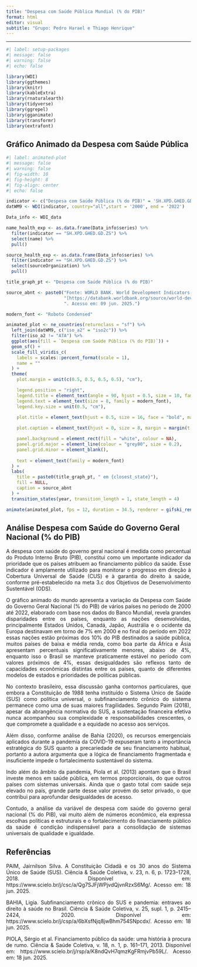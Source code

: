 ---
title: "Despesa com Saúde Pública Mundial (% do PIB)"
format: html
editor: visual
subtitle: "Grupo: Pedro Harael e Thiago Henrique"
---

<style>
  p {
    text-align: justify;
  }
</style>
---

```{r}
#| label: setup-packages
#| message: false
#| warning: false
#| echo: false

library(WDI)
library(ggthemes)
library(knitr)
library(kableExtra)
library(rnaturalearth)
library(tidyverse)
library(ggrepel)
library(gganimate)
library(transformr)
library(extrafont)
```

## Gráfico Animado da Despesa com Saúde Pública

```{r}
#| label: animated-plot
#| message: false
#| warning: false
#| fig-width: 10
#| fig-height: 8
#| fig-align: center
#| echo: false

indicator <- c("Despesa com Saúde Pública (% do PIB)" = 'SH.XPD.GHED.GD.ZS')
datWM9 <- WDI(indicator, country="all",start = '2000', end = '2022') 

Data_info <- WDI_data 

name_health_exp <- as.data.frame(Data_info$series) %>%
  filter(indicator == "SH.XPD.GHED.GD.ZS") %>%
  select(name) %>%
  pull() 

source_health_exp <- as.data.frame(Data_info$series) %>%
  filter(indicator == "SH.XPD.GHED.GD.ZS") %>%
  select(sourceOrganization) %>%
  pull()

title_graph_pt <- "Despesa com Saúde Pública (% do PIB)"

source_abnt <- paste0("Fonte: WORLD BANK. World Development Indicators. Disponível em: ", 
                      "[https://databank.worldbank.org/source/world-development-indicators](https://databank.worldbank.org/source/world-development-indicators)", 
                      ". Acesso em: 09 jun. 2025.") 

modern_font <- "Roboto Condensed" 

animated_plot <- ne_countries(returnclass = "sf") %>%
  left_join(datWM9, c("iso_a2" = "iso2c")) %>%
  filter(iso_a2 != "ATA") %>% 
  ggplot(aes(fill = `Despesa com Saúde Pública (% do PIB)`)) + 
  geom_sf() +
  scale_fill_viridis_c(
    labels = scales::percent_format(scale = 1), 
    name = "" 
  ) + 
  theme(
    plot.margin = unit(c(0.5, 0.5, 0.5, 0.5), "cm"), 

    legend.position = "right", 
    legend.title = element_text(angle = 90, hjust = 0.5, size = 10, family = modern_font), 
    legend.text = element_text(size = 8, family = modern_font), 
    legend.key.size = unit(0.5, "cm"), 

    plot.title = element_text(hjust = 0.5, size = 16, face = "bold", margin = margin(b = 10), family = modern_font), 
    
    plot.caption = element_text(hjust = 0, size = 8, margin = margin(t = 10), family = modern_font), 

    panel.background = element_rect(fill = "white", colour = NA), 
    panel.grid.major = element_line(colour = "grey80", size = 0.2), 
    panel.grid.minor = element_blank(),
    
    text = element_text(family = modern_font) 
  ) +
  labs(
    title = paste0(title_graph_pt, " em {closest_state}"), 
    fill = NULL, 
    caption = source_abnt 
  ) +
  transition_states(year, transition_length = 1, state_length = 4) 

animate(animated_plot, fps = 12, duration = 34.5, renderer = gifski_renderer())
```

## Análise Despesa com Saúde do Governo Geral Nacional (% do PIB)

A despesa com saúde do governo geral nacional é medida como percentual do Produto Interno Bruto (PIB), constitui como um importante indicador da prioridade que os países atribuem ao financiamento público da saúde. Esse indicador é amplamente utilizado para monitorar o progresso em direção à Cobertura Universal de Saúde (CUS) e à garantia do direito à saúde, conforme pré-estabelecido na meta 3.c dos Objetivos de Desenvolvimento Sustentável (ODS).

O gráfico animado do mundo apresenta a variação da Despesa com Saúde do Governo Geral Nacional (% do PIB) de vários países no período de 2000 até 2022, elaborado com base nos dados do Banco Mundial, revela grandes disparidades entre os países, enquanto as nações desenvolvidas, principalmente Estados Unidos, Canadá, Japão, Austrália e o ocidente da Europa destinavam em torno de 7% em 2000 e no final do período em 2022 essas nações estão próximas dos 10% do PIB destinados a saúde pública, muitos países de baixa e média renda, como boa parte da África e Ásia apresentam percentuais significativamente menores, abaixo de 4%, enquanto isso o Brasil se manteve praticamente estável no período com valores próximos de 4%, essas desigualdades são reflexos tanto de capacidades econômicas distintas entre os países, quanto de diferentes modelos de estados e prioridades de políticas públicas.

No contexto brasileiro, essa discussão ganha contornos particulares, que embora a Constituição de 1988 tenha instituído o Sistema Único de Saúde (SUS) como política universal, o subfinanciamento crônico do sistema permanece como uma de suas maiores fragilidades. Segundo Paim (2018), apesar da abrangência normativa do SUS, a sustentação financeira efetiva nunca acompanhou sua complexidade e responsabilidades crescentes, o que compromete a qualidade e a equidade no acesso aos serviços.

Além disso, conforme análise de Bahia (2020), os recursos emergenciais aplicados durante a pandemia da COVID-19 expuseram tanto a importância estratégica do SUS quanto a precariedade de seu financiamento habitual, portanto a autora argumenta que a lógica de financiamento fragmentada e insuficiente impede o fortalecimento sustentável do sistema.

Indo além do âmbito da pandemia, Piola et al. (2013) apontam que o Brasil investe menos em saúde pública, em termos proporcionais, do que outros países com sistemas universais. Ainda que o gasto total com saúde seja elevado no país, grande parte desse valor provém do setor privado, o que contribui para aprofundar desigualdades de acesso.

Contudo, a análise da variável de despesa com saúde do governo geral nacional (% do PIB), vai muito além de números econômico, ela expressa escolhas políticas e estruturais e o fortalecimento do financiamento público da saúde é condição indispensável para a consolidação de sistemas universais de qualidade e igualdade.

## Referências

PAIM, Jairnilson Silva. A Constituição Cidadã e os 30 anos do Sistema Único de Saúde (SUS). Ciência & Saúde Coletiva, v. 23, n. 6, p. 1723–1728, 2018. Disponível em: https://www.scielo.br/j/csc/a/Qg7SJFjWPjvdQjvnRzxS6Mg/. Acesso em: 18 jun. 2025.

BAHIA, Ligia. Subfinanciamento crônico do SUS e pandemia: entraves ao direito à saúde no Brasil. Ciência & Saúde Coletiva, v. 25, supl. 1, p. 2415–2424, 2020. Disponível em: https://www.scielo.br/j/csp/a/6bXsfNjq8jwBhm754SNpcdx/. Acesso em: 18 jun. 2025.

PIOLA, Sérgio et al. Financiamento público da saúde: uma história à procura de rumo. Ciência & Saúde Coletiva, v. 18, n. 1, p. 161–171, 2013. Disponível em: https://www.scielo.br/j/rsp/a/K8ndQvH7qmzKgFRmjvPb59L/. Acesso em: 18 jun. 2025.

